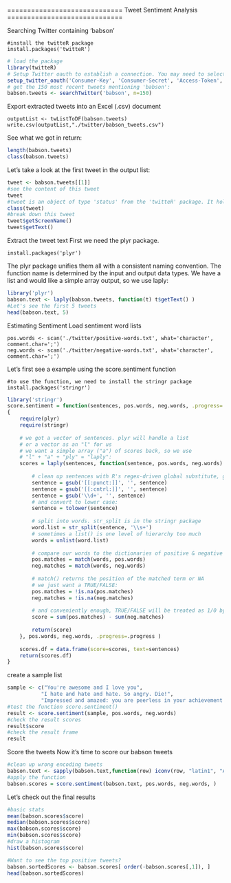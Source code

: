 =============================
Tweet Sentiment Analysis
=============================


Searching Twitter containing 'babson'

```
#install the twitteR package
install.packages('twitteR')
```

```r
# load the package
library(twitteR)
# Setup Twitter oauth to establish a connection. You may need to select 2 after running the following. Replace the four keys(Secrets) with your own keys(Secrets)
setup_twitter_oauth('Consumer-Key', 'Consumer-Secret', 'Access-Token', 'Access-Token-Secret')
# get the 150 most recent tweets mentioning 'babson':
babson.tweets <- searchTwitter('babson', n=150)
```


Export extracted tweets into an Excel (.csv) document
```
outputList <- twListToDF(babson.tweets)
write.csv(outputList,"./twitter/babson_tweets.csv")

```


See what we got in return:
```r
length(babson.tweets)
class(babson.tweets)
```

Let's take a look at the first tweet in the output list:
```r
tweet <- babson.tweets[[1]]
#see the content of this tweet
tweet
#tweet is an object of type 'status' from the 'twitteR' package. It holds all the information about the tweet returned from Twitter
class(tweet)
#break down this tweet
tweet$getScreenName()
tweet$getText()
```
Extract the tweet text
First we need the plyr package.
```
install.packages('plyr')
```
The plyr package unifies them all with a consistent naming convention.
The function name is determined by the input and output data types. We have a list and would like a simple array output, so we use laply:
```r
library('plyr')
babson.text <- laply(babson.tweets, function(t) t$getText() )
#Let's see the first 5 tweets
head(babson.text, 5)
```

Estimating Sentiment
Load sentiment word lists
```
pos.words <- scan('./twitter/positive-words.txt', what='character', comment.char=';')
neg.words <- scan('./twitter/negative-words.txt', what='character', comment.char=';')
```

Let's first see a example using the score.sentiment function
```
#to use the function, we need to install the stringr package
install.packages('stringr')
```


```r
library('stringr')
score.sentiment = function(sentences, pos.words, neg.words, .progress='none')
{
    require(plyr)
    require(stringr)
     
    # we got a vector of sentences. plyr will handle a list
    # or a vector as an "l" for us
    # we want a simple array ("a") of scores back, so we use
    # "l" + "a" + "ply" = "laply":
    scores = laply(sentences, function(sentence, pos.words, neg.words) {
         
        # clean up sentences with R's regex-driven global substitute, gsub():
        sentence = gsub('[[:punct:]]', '', sentence)
        sentence = gsub('[[:cntrl:]]', '', sentence)
        sentence = gsub('\\d+', '', sentence)
        # and convert to lower case:
        sentence = tolower(sentence)
 
        # split into words. str_split is in the stringr package
        word.list = str_split(sentence, '\\s+')
        # sometimes a list() is one level of hierarchy too much
        words = unlist(word.list)
 
        # compare our words to the dictionaries of positive & negative terms
        pos.matches = match(words, pos.words)
        neg.matches = match(words, neg.words)
     
        # match() returns the position of the matched term or NA
        # we just want a TRUE/FALSE:
        pos.matches = !is.na(pos.matches)
        neg.matches = !is.na(neg.matches)
 
        # and conveniently enough, TRUE/FALSE will be treated as 1/0 by sum():
        score = sum(pos.matches) - sum(neg.matches)
 
        return(score)
    }, pos.words, neg.words, .progress=.progress )
 
    scores.df = data.frame(score=scores, text=sentences)
    return(scores.df)
}
```

create a sample list
```r
sample <- c("You're awesome and I love you",
           "I hate and hate and hate. So angry. Die!",
           "Impressed and amazed: you are peerless in your achievement of unparalleled mediocrity.")
#test the function score.sentiment()
result <- score.sentiment(sample, pos.words, neg.words)
#check the result scores
result$score
#check the result frame
result
```

Score the tweets
Now it's time to score our babson tweets
```r
#clean up wrong encoding tweets
babson.text <- sapply(babson.text,function(row) iconv(row, "latin1", "ASCII", sub=""))
#apply the function
babson.scores = score.sentiment(babson.text, pos.words, neg.words, )
```


Let's check out the final results
```r
#basic stats
mean(babson.scores$score)
median(babson.scores$score)
max(babson.scores$score)
min(babson.scores$score)
#draw a histogram
hist(babson.scores$score)

#Want to see the top positive tweets?
babson.sortedScores <- babson.scores[ order(-babson.scores[,1]), ]
head(babson.sortedScores)

```





